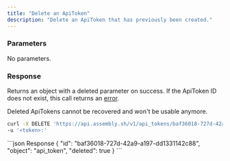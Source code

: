 ```yaml
---
title: "Delete an ApiToken"
description: "Delete an ApiToken that has previously been created."
---
```


### Parameters

No parameters.

### Response

Returns an object with a deleted parameter on success. If the ApiToken ID does not exist, this call returns an [error](../errors).

Deleted ApiTokens cannot be recovered and won't be usable anymore.

<RequestExample>

```bash DELETE /v1/api_tokens/:id
curl -X DELETE 'https://api.assembly.sh/v1/api_tokens/baf36018-727d-42a9-a197-dd1331142c88' \
-u '<token>:'
```

</RequestExample>

<ResponseExample>
```json Response
{
  "id": "baf36018-727d-42a9-a197-dd1331142c88",
  "object": "api_token",
  "deleted": true
}
```
</ResponseExample>

<Snippet file="snippet-assembly-sdk.mdx" />

